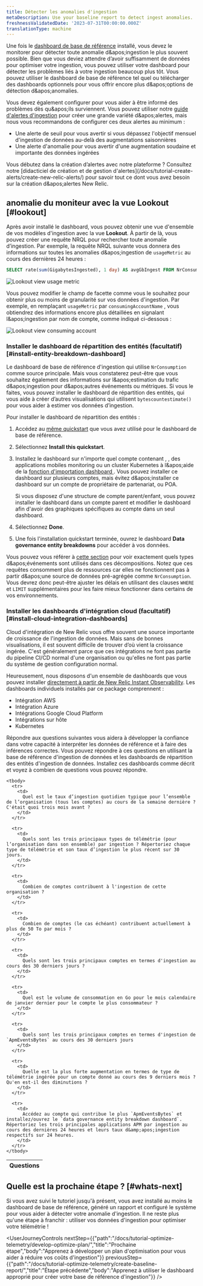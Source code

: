 ```yaml
---
title: Détecter les anomalies d'ingestion
metaDescription: Use your baseline report to detect ingest anomalies.
freshnessValidatedDate: '2023-07-31T00:00:00.000Z'
translationType: machine
---
```


Une fois le [dashboard de base de référence](/docs/tutorial-optimize-telemetry/create-baseline-report/) installé, vous devez le monitorer pour détecter toute anomalie d&amp;apos;ingestion le plus souvent possible. Bien que vous deviez attendre d’avoir suffisamment de données pour optimiser votre ingestion, vous pouvez utiliser votre dashboard pour détecter les problèmes liés à votre ingestion beaucoup plus tôt. Vous pouvez utiliser le dashboard de base de référence tel quel ou télécharger des dashboards optionnels pour vous offrir encore plus d&amp;apos;options de détection d&amp;apos;anomalies.

Vous devez également configurer <InlinePopover type="alerts" />pour vous aider à être informé des problèmes dès qu&amp;apos;ils surviennent. Vous pouvez utiliser notre [guide d'alertes d'ingestion](/docs/accounts/accounts-billing/new-relic-one-pricing-billing/usage-queries-alerts) pour créer une grande variété d&amp;apos;alertes, mais nous vous recommandons de configurer ces deux alertes au minimum :

* Une alerte de seuil pour vous avertir si vous dépassez l'objectif mensuel d'ingestion de données au-delà des augmentations saisonnières
* Une alerte d'anomalie pour vous avertir d'une augmentation soudaine et importante des données ingérées

<Callout variant="tip">
  Vous débutez dans la création d’alertes avec notre plateforme ? Consultez notre [didacticiel de création et de gestion d'alertes](/docs/tutorial-create-alerts/create-new-relic-alerts/) pour savoir tout ce dont vous avez besoin sur la création d&amp;apos;alertes New Relic.
</Callout>

## anomalie du moniteur avec la vue Lookout [#lookout]

Après avoir installé le dashboard, vous pouvez obtenir une vue d'ensemble de vos modèles d'ingestion avec la vue <DNT>**Lookout**</DNT>. À partir de là, vous pouvez créer une requête NRQL pour rechercher toute anomalie d’ingestion. Par exemple, la requête NRQL suivante vous donnera des informations sur toutes les anomalies d&amp;apos;ingestion de `usageMetric` au cours des dernières 24 heures :

```sql
SELECT rate(sum(GigabytesIngested), 1 day) AS avgGbIngest FROM NrConsumption WHERE productLine='DataPlatform' FACET usageMetric 
```

<img src="/images/oma-oe-dg_screenshot-crop_lookout-view-telem-type.webp" alt="Lookout view usage metric" title="Lookout view usage metric" />

Vous pouvez modifier le champ de facette comme vous le souhaitez pour obtenir plus ou moins de granularité sur vos données d'ingestion. Par exemple, en remplaçant `usageMetric` par `consumingAccountName` , vous obtiendrez des informations encore plus détaillées en signalant l&amp;apos;ingestion par nom de compte, comme indiqué ci-dessous :

<img src="/images/oma-oe-dg_screenshot-crop_lookout-view-consuming-account.webp" alt="Lookout view consuming account" title="Lookout view consuming account" />

### Installer le dashboard de répartition des entités (facultatif) [#install-entity-breakdown-dashboard]

Le dashboard de base de référence d'ingestion qui utilise `NrConsumption` comme source principale. Mais vous constaterez peut-être que vous souhaitez également des informations sur l&amp;apos;estimation du trafic d&amp;apos;ingestion pour d&amp;apos;autres événements ou métriques. Si vous le faites, vous pouvez installer le dashboard de répartition des entités, qui vous aide à créer d’autres visualisations qui utilisent `bytescountestimate()` pour vous aider à estimer vos données d’ingestion.

Pour installer le dashboard de répartition des entités :

1. Accédez au [même quickstart](https://onenr.io/0PoR8zpDYQG) que vous avez utilisé pour le dashboard de base de référence.

2. Sélectionnez <DNT>**Install this quickstart**</DNT>.

3. Installez le dashboard sur n'importe quel compte contenant <InlinePopover type="apm" />, <InlinePopover type="browser" />, des applications mobiles monitoring ou un cluster Kubernetes à l&amp;apos;aide de la [fonction d'importation dashboard ](/docs/query-your-data/explore-query-data/dashboards/introduction-dashboards/#dashboards-import). Vous pouvez installer ce dashboard sur plusieurs comptes, mais évitez d&amp;apos;installer ce dashboard sur un compte de propriétaire de partenariat, ou POA.

   <Callout variant="tip">
     Si vous disposez d'une structure de compte parent/enfant, vous pouvez installer le dashboard dans un compte parent et modifier le dashboard afin d'avoir des graphiques spécifiques au compte dans un seul dashboard.
   </Callout>

4. Sélectionnez <DNT>**Done**</DNT>.

5. Une fois l'installation quickstart terminée, ouvrez le dashboard <DNT>**Data governance entity breakdowns**</DNT> pour accéder à vos données.

Vous pouvez vous référer à [cette section](/docs/new-relic-solutions/observability-maturity/operational-efficiency/dg-baselining#understand-nr-consumption-metrics) pour voir exactement quels types d&amp;apos;événements sont utilisés dans ces décompositions. Notez que ces requêtes consomment plus de ressources car elles ne fonctionnent pas à partir d&amp;apos;une source de données pré-agrégée comme `NrConsumption`. Vous devrez donc peut-être ajuster les délais en utilisant des clauses `WHERE` et `LIMIT` supplémentaires pour les faire mieux fonctionner dans certains de vos environnements.

### Installer les dashboards d'intégration cloud (facultatif) [#install-cloud-integration-dashboards]

Cloud d'intégration de New Relic vous offre souvent une source importante de croissance de l'ingestion de données. Mais sans de bonnes visualisations, il est souvent difficile de trouver d’où vient la croissance ingérée. C'est généralement parce que ces intégrations ne font pas partie du pipeline CI/CD normal d'une organisation ou qu'elles ne font pas partie du système de gestion configuration normal.

Heureusement, nous disposons d'un ensemble de dashboards que vous pouvez installer [directement à partir de New Relic Instant Observability](https://onenr.io/0EPwJJO9Ow7). Les dashboards individuels installés par ce package comprennent :

* Intégration AWS
* Intégration Azure
* Intégrations Google Cloud Platform
* Intégrations sur hôte
* Kubernetes

<Collapser id="Exercise" title="Vérification de vos données">
  Répondre aux questions suivantes vous aidera à développer la confiance dans votre capacité à interpréter les données de référence et à faire des inférences correctes. Vous pouvez répondre à ces questions en utilisant la base de référence d'ingestion de données et les dashboards de répartition des entités d'ingestion de données. Installez ces dashboards comme décrit et voyez à combien de questions vous pouvez répondre.

  <table>
    <thead>
      <tr>
        <th>
          Questions
        </th>
      </tr>
    </thead>

    <tbody>
      <tr>
        <td>
          Quel est le taux d’ingestion quotidien typique pour l’ensemble de l’organisation (tous les comptes) au cours de la semaine dernière ? C'était quoi trois mois avant ?
        </td>
      </tr>

      <tr>
        <td>
          Quels sont les trois principaux types de télémétrie (pour l’organisation dans son ensemble) par ingestion ? Répertoriez chaque type de télémétrie et son taux d’ingestion le plus récent sur 30 jours.
        </td>
      </tr>

      <tr>
        <td>
          Combien de comptes contribuent à l'ingestion de cette organisation ?
        </td>
      </tr>

      <tr>
        <td>
          Combien de comptes (le cas échéant) contribuent actuellement à plus de 50 To par mois ?
        </td>
      </tr>

      <tr>
        <td>
          Quels sont les trois principaux comptes en termes d'ingestion au cours des 30 derniers jours ?
        </td>
      </tr>

      <tr>
        <td>
          Quel est le volume de consommation en Go pour le mois calendaire de janvier dernier pour le compte le plus consommateur ?
        </td>
      </tr>

      <tr>
        <td>
          Quels sont les trois principaux comptes en termes d'ingestion de `ApmEventsBytes` au cours des 30 derniers jours
        </td>
      </tr>

      <tr>
        <td>
          Quelle est la plus forte augmentation en termes de type de télémétrie ingérée pour un compte donné au cours des 9 derniers mois ? Qu'en est-il des diminutions ?
        </td>
      </tr>

      <tr>
        <td>
          Accédez au compte qui contribue le plus `ApmEventsBytes` et installez/ouvrez le `data governance entity breakdown dashboard`. Répertoriez les trois principales applications APM par ingestion au cours des dernières 24 heures et leurs taux d&amp;apos;ingestion respectifs sur 24 heures.
        </td>
      </tr>
    </tbody>
  </table>
</Collapser>

## Quelle est la prochaine étape ? [#whats-next]

Si vous avez suivi le tutoriel jusqu'à présent, vous avez installé au moins le dashboard de base de référence, généré un rapport et configuré le système pour vous aider à détecter votre anomalie d'ingestion. Il ne reste plus qu'une étape à franchir : utiliser vos données d'ingestion pour optimiser votre télémétrie !

<UserJourneyControls nextStep={{"path":"/docs/tutorial-optimize-telemetry/develop-optimize-plan/","title":"Prochaine étape","body":"Apprenez à développer un plan d'optimisation pour vous aider à réduire vos coûts d'ingestion"}} previousStep={{"path":"/docs/tutorial-optimize-telemetry/create-baseline-report/","title":"Étape précédente","body":"Apprenez à utiliser le dashboard approprié pour créer votre base de référence d'ingestion"}} />